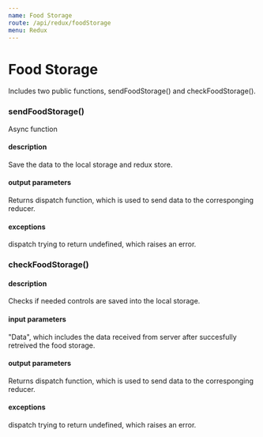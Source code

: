 ```yaml
---
name: Food Storage
route: /api/redux/foodStorage
menu: Redux
---
```




# Food Storage


Includes two public functions, sendFoodStorage() and checkFoodStorage().

### sendFoodStorage()

Async function

#### description

Save the data to the local storage and redux store.

#### output parameters

Returns dispatch function, which is used to send data to the corresponging reducer.

#### exceptions

dispatch trying to return undefined, which raises an error.

### checkFoodStorage()

#### description

Checks if needed controls are saved into the local storage.

#### input parameters

"Data", which includes the data received from server after succesfully retreived the food storage.

#### output parameters

Returns dispatch function, which is used to send data to the corresponging reducer.

#### exceptions

dispatch trying to return undefined, which raises an error.
